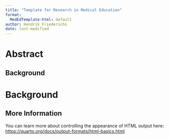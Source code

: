 ```yaml
---
title: "Template for Research in Medical Education"
format:
  MedEdTemplate-html: default
author: Hendrik Friederichs
date: last-modified
---
```


# Abstract 

## Background

# Background



## More Information

You can learn more about controlling the appearance of HTML output here: <https://quarto.org/docs/output-formats/html-basics.html>

